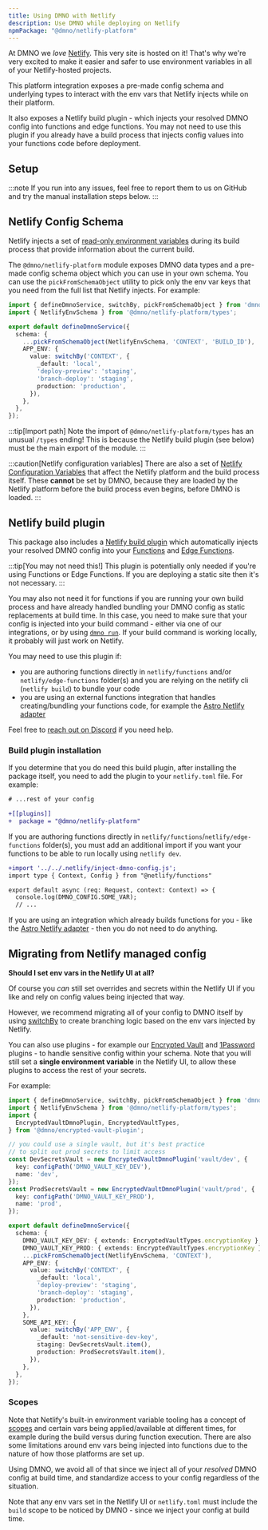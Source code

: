 ```yaml
--- 
title: Using DMNO with Netlify
description: Use DMNO while deploying on Netlify
npmPackage: "@dmno/netlify-platform"
---
```




At DMNO we _love_ [Netlify](https://netlify.com/). This very site is hosted on it! That's why we're very excited to make it easier and safer to use environment variables in all of your Netlify-hosted projects.

This platform integration exposes a pre-made config schema and underlying types to interact with the env vars that Netlify injects while on their platform.

It also exposes a Netlify build plugin - which injects your resolved DMNO config into functions and edge functions. You may not need to use this plugin if you already have a build process that injects config values into your functions code before deployment.


## Setup

<TabbedCode packageName="@dmno/netlify-platform" />

:::note
If you run into any issues, feel free to <BugReportLink label='integrations/astro'>report them to us on GitHub</BugReportLink> and try the manual installation steps below.
:::


## Netlify Config Schema

Netlify injects a set of [read-only environment variables](https://docs.netlify.com/configure-builds/environment-variables/#read-only-variables) during its build process that provide information about the current build.

The `@dmno/netlify-platform` module exposes DMNO data types and a pre-made config schema object which you can use in your own schema. You can use the `pickFromSchemaObject` utility to pick only the env var keys that you need from the full list that Netlify injects. For example:

```ts title='.dmno/config.mts'
import { defineDmnoService, switchBy, pickFromSchemaObject } from 'dmno';
import { NetlifyEnvSchema } from '@dmno/netlify-platform/types';

export default defineDmnoService({
  schema: {
    ...pickFromSchemaObject(NetlifyEnvSchema, 'CONTEXT', 'BUILD_ID'),
    APP_ENV: {
      value: switchBy('CONTEXT', {
        _default: 'local',
        'deploy-preview': 'staging',
        'branch-deploy': 'staging',
        production: 'production',
      }),
    },
  },
});
```

:::tip[Import path]
Note the import of `@dmno/netlify-platform/types` has an unusual `/types` ending! This is because the Netlify build plugin (see below) must be the main export of the module.
:::

:::caution[Netlify configuration variables]
There are also a set of [Netlify Configuration Variables](https://docs.netlify.com/configure-builds/environment-variables/#netlify-configuration-variables) that affect the Netlify platform and the build process itself. These **cannot** be set by DMNO, because they are loaded by the Netlify platform before the build process even begins, before DMNO is loaded.
:::

## Netlify build plugin

This package also includes a [Netlify build plugin](https://docs.netlify.com/integrations/build-plugins/) which automatically injects your resolved DMNO config into your [Functions](https://docs.netlify.com/functions/overview/) and [Edge Functions](https://docs.netlify.com/functions/overview/).

:::tip[You may not need this!]
This plugin is potentially only needed if you're using Functions or Edge Functions. If you are deploying a static site then it's not necessary. 
:::

You may also not need it for functions if you are running your own build process and have already handled bundling your DMNO config as static replacements at build time. In this case, you need to make sure that your config is injected into your build command - either via one of our integrations, or by using [`dmno run`](/docs/reference/cli/run/). If your build command is working locally, it probably will just work on Netlify.

You may need to use this plugin if:
- you are authoring functions directly in `netlify/functions` and/or `netlify/edge-functions` folder(s) and you are relying on the netlify cli (`netlify build`) to bundle your code
- you are using an external functions integration that handles creating/bundling your functions code, for example the [Astro Netlify adapter](https://docs.astro.build/en/guides/integrations-guide/netlify/)

Feel free to <a href={DMNO_PUBLIC_CONFIG.DISCORD_JOIN_URL}>reach out on Discord</a> if you need help.

### Build plugin installation

If you determine that you do need this build plugin, after installing the package itself, you need to add the plugin to your `netlify.toml` file. For example:

```diff lang="toml" title="netlify.toml"
# ...rest of your config

+[[plugins]]
+  package = "@dmno/netlify-platform"
```

If you are authoring functions directly in `netlify/functions`/`netlify/edge-functions` folder(s), you must add an additional import if you want your functions to be able to run locally using `netlify dev`.

```diff lang="ts" title="netlify/functions/example-fn.ts"
+import '../../.netlify/inject-dmno-config.js';
import type { Context, Config } from "@netlify/functions"

export default async (req: Request, context: Context) => {
  console.log(DMNO_CONFIG.SOME_VAR);
  // ...
```

If you are using an integration which already builds functions for you - like the [Astro Netlify adapter](https://docs.astro.build/en/guides/integrations-guide/netlify/) - then you do not need to do anything.


## Migrating from Netlify managed config


**Should I set env vars in the Netlify UI at all?**

Of course you _can_ still set overrides and secrets within the Netlify UI if you like and rely on config values being injected that way.

However, we recommend migrating all of your config to DMNO itself by using [switchBy](/docs/reference/helper-methods/#switchby) to create branching logic based on the env vars injected by Netlify.

You can also use plugins - for example our [Encrypted Vault](/docs/plugins/encrypted-vault/) and [1Password](/docs/plugins/1password/) plugins - to handle sensitive config within your schema. Note that you will still set a **single environment variable** in the Netlify UI, to allow these plugins to access the rest of your secrets.

For example:
```ts title='.dmno/config.mts'
import { defineDmnoService, switchBy, pickFromSchemaObject } from 'dmno';
import { NetlifyEnvSchema } from '@dmno/netlify-platform/types';
import {
  EncryptedVaultDmnoPlugin, EncryptedVaultTypes,
} from '@dmno/encrypted-vault-plugin';

// you could use a single vault, but it's best practice
// to split out prod secrets to limit access
const DevSecretsVault = new EncryptedVaultDmnoPlugin('vault/dev', {
  key: configPath('DMNO_VAULT_KEY_DEV'),
  name: 'dev',
});
const ProdSecretsVault = new EncryptedVaultDmnoPlugin('vault/prod', {
  key: configPath('DMNO_VAULT_KEY_PROD'),
  name: 'prod',
});

export default defineDmnoService({
  schema: {
    DMNO_VAULT_KEY_DEV: { extends: EncryptedVaultTypes.encryptionKey },
    DMNO_VAULT_KEY_PROD: { extends: EncryptedVaultTypes.encryptionKey },
    ...pickFromSchemaObject(NetlifyEnvSchema, 'CONTEXT'),
    APP_ENV: {
      value: switchBy('CONTEXT', {
        _default: 'local',
        'deploy-preview': 'staging',
        'branch-deploy': 'staging',
        production: 'production',
      }),
    },
    SOME_API_KEY: {
      value: switchBy('APP_ENV', {
        _default: 'not-sensitive-dev-key',
        staging: DevSecretsVault.item(),
        production: ProdSecretsVault.item(),
      }),
    },
  },
});
```

### Scopes

Note that Netlify's built-in environment variable tooling has a concept of [scopes](https://docs.netlify.com/environment-variables/overview/#scopes) and certain vars being applied/available at different times, for example during the build versus during function execution. There are also some limitations around env vars being injected into functions due to the nature of how those platforms are set up.

Using DMNO, we avoid all of that since we inject all of your _resolved_ DMNO config at build time, and standardize access to your config regardless of the situation.

Note that any env vars set in the Netlify UI or `netlify.toml` must include the `build` scope to be noticed by DMNO - since we inject your config at build time.

